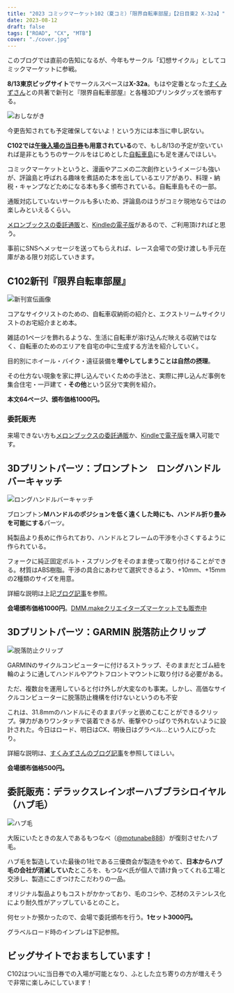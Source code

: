 ```yaml
---
title: "2023 コミックマーケット102（夏コミ）「限界自転車部屋」【2日目東2 X-32a】"
date: 2023-08-12
draft: false
tags: ["ROAD", "CX", "MTB"]
cover: "./cover.jpg"
---
```


このブログでは直前の告知になるが、今年もサークル「幻想サイクル」としてコミックマーケットに参戦。

**8/13東京ビッグサイト**でサークルスペースは**X-32a**。もはや定番となった[すくみずさん](https://skmzlog.com/)との共著で新刊と『限界自転車部屋』と各種3Dプリンタグッズを頒布する。

![おしながき](./c102_oshinagaki.png)

今更告知されても予定確保してないよ！という方には本当に申し訳ない。

**C102では[午後入場の当日券](https://twitter.com/comiketofficial/status/1689827726931456000)も用意されている**ので、もし8/13の予定が空いていれば是非ともうちのサークルをはじめとした[自転車島](https://togetter.com/li/2202054)にも足を運んでほしい。

コミックマーケットというと、漫画やアニメの二次創作というイメージも強いが、評論島と呼ばれる趣味を煮詰めた本を出しているエリアがあり、料理・納税・キャンプなどためになる本も多く頒布されている。自転車島もその一部。

通販対応していないサークルも多いため、評論島のほうがコミケ現地ならではの楽しみといえるくらい。

[メロンブックスの委託通販](https://www.melonbooks.co.jp/detail/detail.php?product_id=2027847)と、[Kindleの電子版](https://amzn.to/3QfYLgP)があるので、ご利用頂ければと思う。

<LinkCard url="https://www.melonbooks.co.jp/detail/detail.php?product_id=2027847" />

<Amzn asin="B0CD62L95G">

事前にSNSへメッセージを送ってもらえれば、レース会場での受け渡しも手元在庫がある限り対応していきます。

## C102新刊『限界自転車部屋』

![新刊宣伝画像](./new-book.jpg)

コアなサイクリストのための、自転車収納術の紹介と、エクストリームサイクリストのお宅紹介まとめ本。

雑誌の1ページを飾れるような、生活に自転車が溶け込んだ映える収納ではなく、自転車のためのエリアを自宅の中に生成する方法を紹介していく。

目的別にホイール・バイク・遠征装備を**増やしてしまうことは自然の摂理**。

その仕方ない現象を家に押し込んでいくための手法と、実際に押し込んだ事例を集合住宅・一戸建て・**その他**という区分で実例を紹介。

**本文64ページ、頒布価格1000円。**

### 委託販売

来場できない方も[メロンブックスの委託通販](https://www.melonbooks.co.jp/detail/detail.php?product_id=2027847)か、[Kindleで電子版](https://amzn.to/3QfYLgP)を購入可能です。

## 3Dプリントパーツ：ブロンプトン　ロングハンドルバーキャッチ

![ロングハンドルバーキャッチ](./long-handlebar-catch.jpg)

ブロンプトン**Mハンドルのポジションを低く遠くした時にも、ハンドル折り畳みを可能にする**パーツ。

純製品より長めに作られており、ハンドルとフレームの干渉を小さくするように作られている。

フォークに純正固定ボルト・スプリングをそのまま使って取り付けることができる。材質はABS樹脂。干渉の具合にあわせて選択できるよう、+10mm、+15mmの2種類のサイズを用意。

<LinkCard url="https://skmzlog.com/brompton-long-handlebar-catch/" />

詳細な説明は上記[ブログ記事](https://skmzlog.com/brompton-long-handlebar-catch/)を参照。

**会場頒布価格1000円**。[DMM.makeクリエイターズマーケットでも販売中](https://make.dmm.com/shop/236079/)

## 3Dプリントパーツ：GARMIN 脱落防止クリップ

![脱落防止クリップ](./garmin-clip.jpg)

GARMINのサイクルコンピューターに付けるストラップ、そのままだとゴム紐を輪のように通してハンドルやアウトフロントマウントに取り付ける必要がある。

ただ、複数台を運用していると付け外しが大変なのも事実。しかし、高価なサイクルコンピューターに脱落防止機構を付けないというのも不安

これは、31.8mmのハンドルにそのままパチッと嵌めこむことができるクリップ。弾力がありワンタッチで装着できるが、衝撃やひっぱりで外れないように設計された。今日はロード、明日はCX、明後日はグラベル…という人にぴったり。

<LinkCard url="https://skmzlog.com/garmin-tether-clip/" />

詳細な説明は、[すくみずさんのブログ記事](https://skmzlog.com/garmin-tether-clip/)を参照してほしい。

**会場頒布価格500円。**

## 委託販売：デラックスレインボーハブブラシロイヤル（ハブ毛）

![ハブ毛](./hubge-webpage.png)

大阪にいたときの友人であるもつなべ（[@motunabe888](https://twitter.com/motunabe888)）が復刻させたハブ毛。

ハブ毛を製造していた最後の1社である三優商会が製造をやめて、**日本からハブ毛の会社が消滅していた**ところを、もつなべ氏が個人で請け負ってくれる工場と交渉し、製造にこぎつけたこだわりの一品。

オリジナル製品よりもコストがかかっており、毛のコシや、芯材のステンレス化により耐久性がアップしているとのこと。

何セットか預かったので、会場で委託頒布を行う。**1セット3000円。**

グラベルロード時のインプレは下記参照。

<LinkCard url="https://blog.gensobunya.net/post/2023/05/hub-ge/" />

## ビッグサイトでおまちしています！

C102はついに当日券での入場が可能となり、ふとした立ち寄りの方が増えそうで非常に楽しみにしています！

<LinkCard url="https://www.melonbooks.co.jp/detail/detail.php?product_id=2027847" />

<Amzn asin="B0CD62L95G">
